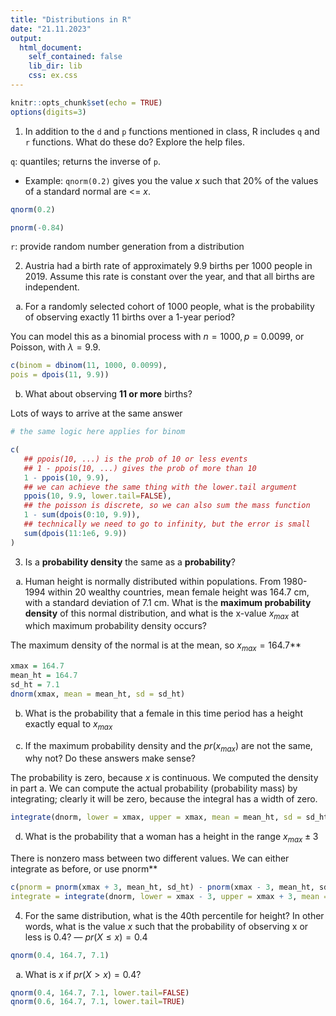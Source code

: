 ```yaml
---
title: "Distributions in R"
date: "21.11.2023"
output: 
  html_document:
    self_contained: false
    lib_dir: lib
    css: ex.css
---
```


```r
knitr::opts_chunk$set(echo = TRUE)
options(digits=3)
```

1. In addition to the `d` and `p` functions mentioned in class, R includes `q` and `r` functions. What do these do? Explore the help files.

::: {.soln} 

`q`: quantiles; returns the inverse of `p`.

* Example: `qnorm(0.2)` gives you the value $x$ such that 20% of the values of a standard normal are <= $x$.

```r
qnorm(0.2)

pnorm(-0.84)
```

`r`: provide random number generation from a distribution

:::

2. Austria had a birth rate of approximately 9.9 births per 1000 people in 2019. Assume this rate is constant over the year, and that all births are independent.

a. For a randomly selected cohort of 1000 people, what is the probability of observing exactly 11 births over a 1-year period?
   
::: {.soln} 
You can model this as a binomial process with $n=1000,p=0.0099$, or Poisson, with $\lambda = 9.9$.

```r
c(binom = dbinom(11, 1000, 0.0099),
pois = dpois(11, 9.9))
```
:::
   
b. What about observing **11 or more** births?

::: {.soln}

Lots of ways to arrive at the same answer

```r
# the same logic here applies for binom

c(
   ## ppois(10, ...) is the prob of 10 or less events
   ## 1 - ppois(10, ...) gives the prob of more than 10
   1 - ppois(10, 9.9),  
   ## we can achieve the same thing with the lower.tail argument
   ppois(10, 9.9, lower.tail=FALSE),
   ## the poisson is discrete, so we can also sum the mass function
   1 - sum(dpois(0:10, 9.9)),
   ## technically we need to go to infinity, but the error is small
   sum(dpois(11:1e6, 9.9))
)
```
:::

3. Is a **probability density** the same as a **probability**?

a. Human height is normally distributed within populations. From 1980-1994 within 20 wealthy countries, mean female height was 164.7 cm, with a standard deviation of 7.1 cm. What is the **maximum probability density** of this normal distribution, and what is the x-value $x_{max}$ at which maximum probability density occurs?

::: {.soln}
The maximum density of the normal is at the mean, so $x_{max}=164.7$** 

```r
xmax = 164.7
mean_ht = 164.7
sd_ht = 7.1
dnorm(xmax, mean = mean_ht, sd = sd_ht)
```

:::

b. What is the probability that a female in this time period has a height exactly equal to $x_{max}$

c. If the maximum probability density and the $pr(x_{max})$ are not the same, why not? Do these answers make sense?
   
::: {.soln}
The probability is zero, because $x$ is continuous. We computed the density in part a. We can compute the actual probability (probability mass) by integrating; clearly it will be zero, because the integral has a width of zero.

```r
integrate(dnorm, lower = xmax, upper = xmax, mean = mean_ht, sd = sd_ht)
```
:::

d. What is the probability that a woman has a height in the range $x_{max} \pm 3$

::: {.soln}
There is nonzero mass between two different values. We can either integrate as before, or use pnorm**
   
```r
c(pnorm = pnorm(xmax + 3, mean_ht, sd_ht) - pnorm(xmax - 3, mean_ht, sd_ht),
integrate = integrate(dnorm, lower = xmax - 3, upper = xmax + 3, mean = mean_ht, sd = sd_ht)["value"])
```
:::

4. For the same distribution, what is the 40th percentile for height? In other words, what is the value $x$ such that the probability of observing x or less is 0.4? --- $pr(X \le x) = 0.4$

::: {.soln}
```r
qnorm(0.4, 164.7, 7.1)
```

:::

a. What is $x$ if $pr(X > x) = 0.4$?

::: {.soln}

```r
qnorm(0.4, 164.7, 7.1, lower.tail=FALSE)
qnorm(0.6, 164.7, 7.1, lower.tail=TRUE)
```
:::